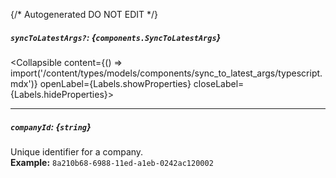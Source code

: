 {/* Autogenerated DO NOT EDIT  */}

##### `syncToLatestArgs?`: *{`components.SyncToLatestArgs`}*
<Collapsible content={() => import('/content/types/models/components/sync_to_latest_args/typescript.mdx')} openLabel={Labels.showProperties} closeLabel={Labels.hideProperties}>
</Collapsible>

---
##### `companyId`: *{`string`}*
Unique identifier for a company.
<br/>
**Example:** `8a210b68-6988-11ed-a1eb-0242ac120002`


